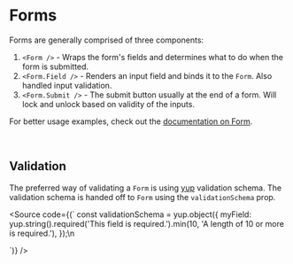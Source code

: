 

<Meta title="Documentation|Forms" />


# Forms

Forms are generally comprised of three components:

1. `<Form />` - Wraps the form's fields and determines what to do when the form is submitted.
2. `<Form.Field />` - Renders an input field and binds it to the `Form`. Also handled input validation.
3. `<Form.Submit />` - The submit button usually at the end of a form. Will lock and unlock based on validity of the inputs.

For better usage examples, check out the [documentation on Form](/?path=/docs/stable-forms-form--general).

<br />

## Validation

The preferred way of validating a `Form` is using [yup](https://github.com/jquense/yup) validation schema. The validation schema
is handed off to `Form` using the `validationSchema` prop.

<Source code={(`
    const validationSchema = yup.object({
        myField: yup.string().required('This field is required.').min(10, 'A length of 10 or more is required.'),
    });\n
<Form validationSchema={validationSchema}>
        <Form.Field label="Required TextField" name="myField"/>
</Form>
`)} />
